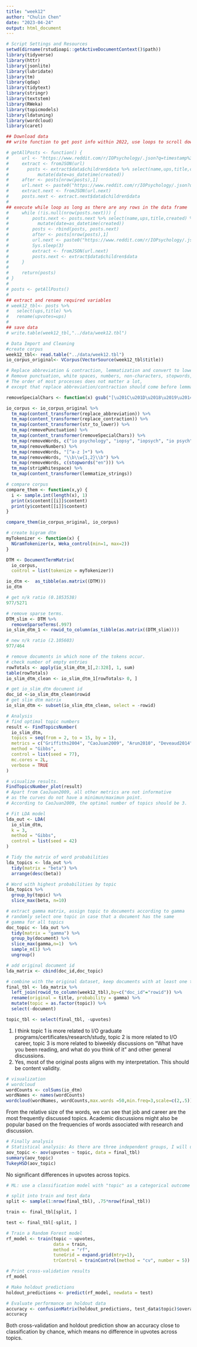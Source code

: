 ```yaml
---
title: "week12"
author: "Chulin Chen"
date: "2023-04-24"
output: html_document
---
```


```r
# Script Settings and Resources
setwd(dirname(rstudioapi::getActiveDocumentContext()$path))
library(tidyverse)
library(httr)
library(jsonlite)
library(lubridate)
library(tm)
library(qdap)
library(tidytext)
library(stringr)
library(textstem)
library(RWeka)
library(topicmodels)
library(ldatuning)
library(wordcloud)
library(caret)
```


```r
## Download data
## write function to get post info within 2022, use loops to scroll down to next pages

# getAllPosts <- function() {
#     url <- "https://www.reddit.com/r/IOPsychology/.json?q=timestamp%3A1641016800..1672552800&limit=100"
#     extract <- fromJSON(url)
#       posts <- extract$data$children$data %>% select(name,ups,title,created) %>%
#           mutate(date=as_datetime(created))
#     after <- posts[nrow(posts),1]
#     url.next <- paste0("https://www.reddit.com/r/IOPsychology/.json?q=timestamp%3A1641016800..1672552800&after=",after,"&limit=100")
#     extract.next <- fromJSON(url.next)
#     posts.next <- extract.next$data$children$data
# 
## execute while loop as long as there are any rows in the data frame
#     while (!is.null(nrow(posts.next))) {
#         posts.next <- posts.next %>% select(name,ups,title,created) %>%
#           mutate(date=as_datetime(created))
#         posts <- rbind(posts, posts.next)
#         after <- posts[nrow(posts),1]
#         url.next <- paste0("https://www.reddit.com/r/IOPsychology/.json?q=timestamp%3A1641016800..1672552800&after=",after,"&limit=100")
#         Sys.sleep(3)
#         extract <- fromJSON(url.next)
#         posts.next <- extract$data$children$data
#     }
#     
#     return(posts)
# }
# 
# posts <- getAllPosts() 
# 
## extract and rename required variables
# week12_tbl<- posts %>%
#   select(ups,title) %>%
#   rename(upvotes=ups)
# 
## save data
# write.table(week12_tbl,"../data/week12.tbl")
```

```r
# Data Import and Cleaning
#create corpus
week12_tbl<- read.table("../data/week12.tbl")
io_corpus_original<- VCorpus(VectorSource(week12_tbl$title))

# Replace abbreviation & contraction, lemmatization and convert to lowercase so that the same words in different forms can be treated as the same variable.
# Remove punctuation, white spaces, numbers, non-characters, stopwords, strings with length less than 3, and any leftover special characters as they are not meaningful and important.
# The order of most processes does not matter a lot, 
# except that replace abbreviation/contraction should come before lemmatization for words to be recognizable, and also before removing strings with length < 3, so that meaningful abbreviation won't be filtered out and that meaningless words from expanded contractions can be filtered out.

removeSpecialChars <- function(x) gsub("[\u201C\u201D\u2018\u2019\u2014]+","",x)

io_corpus <- io_corpus_original %>%
  tm_map(content_transformer(replace_abbreviation)) %>%
  tm_map(content_transformer(replace_contraction)) %>%
  tm_map(content_transformer(str_to_lower)) %>%
  tm_map(removePunctuation) %>%
  tm_map(content_transformer(removeSpecialChars)) %>%
  tm_map(removeWords, c("io psychology", "iopsy", "iopsych", "io psych", "iopsychology", "riopsychology", "organizational psychology", "industrial organizational psychology", "io", "i/o"))  %>%
  tm_map(removeNumbers) %>%
  tm_map(removeWords, "[^a-z ]+") %>%
  tm_map(removeWords, "\\b\\w{1,2}\\b") %>%
  tm_map(removeWords, c(stopwords("en"))) %>%
  tm_map(stripWhitespace) %>%
  tm_map(content_transformer(lemmatize_strings))

# compare corpus
compare_them <- function(x,y) {
  i <- sample.int(length(x), 1)
  print(x$content[[i]]$content)
  print(y$content[[i]]$content)
}

compare_them(io_corpus_original, io_corpus)
```

```r
# create bigram dtm
myTokenizer <- function(x) { 
  NGramTokenizer(x, Weka_control(min=1, max=2)) 
}

DTM <- DocumentTermMatrix(
  io_corpus,
  control = list(tokenize = myTokenizer))

io_dtm <-  as_tibble(as.matrix((DTM)))
io_dtm

# get n/k ratio (0.1853538)
977/5271

# remove sparse terms.
DTM_slim <- DTM %>%
  removeSparseTerms(.997)
io_slim_dtm_1 <- rowid_to_column(as_tibble(as.matrix((DTM_slim)))) 

# new n/k ratio (2.105603)
977/464

# remove documents in which none of the tokens occur.
# check number of empty entries
rowTotals <- apply(io_slim_dtm_1[,2:328], 1, sum)
table(rowTotals)
io_slim_dtm_clean <- io_slim_dtm_1[rowTotals> 0, ] 

# get io_slim_dtm document id
doc_id <-io_slim_dtm_clean$rowid
# get slim dtm matrix
io_slim_dtm <- subset(io_slim_dtm_clean, select = -rowid)
```

```r
# Analysis
# find optimal topic numbers
result <- FindTopicsNumber(
  io_slim_dtm,
  topics = seq(from = 2, to = 15, by = 1),
  metrics = c("Griffiths2004", "CaoJuan2009", "Arun2010", "Deveaud2014"),
  method = "Gibbs",
  control = list(seed = 77),
  mc.cores = 2L,
  verbose = TRUE
)

# visualize results.  
FindTopicsNumber_plot(result)
# Apart from CaoJuan2009, all other metrics are not informative
# as the curves do not have a minimun/maximun point.
# According to CaoJuan2009, the optimal number of topics should be 3.

# Fit LDA model
lda_out <- LDA(
  io_slim_dtm,
  k = 3,
  method = "Gibbs",
  control = list(seed = 42)
)

# Tidy the matrix of word probabilities
lda_topics <- lda_out %>% 
  tidy(matrix = "beta") %>% 
  arrange(desc(beta))

# Word with highest probabilities by topic
lda_topics %>%
  group_by(topic) %>%
  slice_max(beta, n=10)

# extract gamma matrix, assign topic to documents according to gamma
# randomly select one topic in case that a document has the same 
# gamma for all topics
doc_topic <- lda_out %>% 
  tidy(matrix = "gamma") %>%
  group_by(document) %>%
  slice_max(gamma,n=1)  %>%
  sample_n(1) %>%
  ungroup()

# add original document id
lda_matrix <- cbind(doc_id,doc_topic)

# combine with the original dataset, keep documents with at least one tokens only
final_tbl <- lda_matrix %>%
  left_join(rowid_to_column(week12_tbl),by=c("doc_id"="rowid")) %>%
  rename(original = title, probability = gamma) %>%
  mutate(topic = as.factor(topic)) %>%
  select(-document)

topic_tbl <- select(final_tbl, -upvotes)
```

(1) I think topic 1 is more related to I/O graduate programs/certificates/research/study, topic 2 is more related to I/O career, topic 3 is more related to biweekly discussions on "What have you been reading, and what do you think of it" and other general discussions.
(2) Yes, most of the original posts aligns with my interpretation. This should be content validity.

```r
# visualization
# wordcloud
wordCounts <- colSums(io_dtm)
wordNames <- names(wordCounts)                          
wordcloud(wordNames, wordCounts,max.words =50,min.freq=3,scale=c(2,.5)) 
```
From the relative size of the words, we can see that job and career are the most frequently discussed topics. Academic discussions might also be popular based on the frequencies of words associated with research and discussion.

```r
# Finally analysis
# Statistical analysis: As there are three independent groups, I will use anova
aov_topic <- aov(upvotes ~ topic, data = final_tbl)
summary(aov_topic)
TukeyHSD(aov_topic)
```
No significant differences in upvotes across topics.

```r
# ML: use a classification model with "topic" as a categorical outcome variable and "upvotes" as the independent variable

# split into train and test data
split <- sample(1:nrow(final_tbl), .75*nrow(final_tbl))

train <- final_tbl[split, ]

test <- final_tbl[-split, ]

# Train a Random Forest model
rf_model <- train(topic ~ upvotes, 
                  data = train, 
                  method = "rf", 
                  tuneGrid = expand.grid(mtry=1),
                  trControl = trainControl(method = "cv", number = 5))

# Print cross-validation results
rf_model

# Make holdout predictions
holdout_predictions <- predict(rf_model, newdata = test)

# Evaluate performance on holdout data
accuracy <- confusionMatrix(holdout_predictions, test_data$topic)$overall['Accuracy']
accuracy
```
Both cross-validation and holdout prediction show an accuracy close to classification by chance, which means no difference in upvotes across topics.
